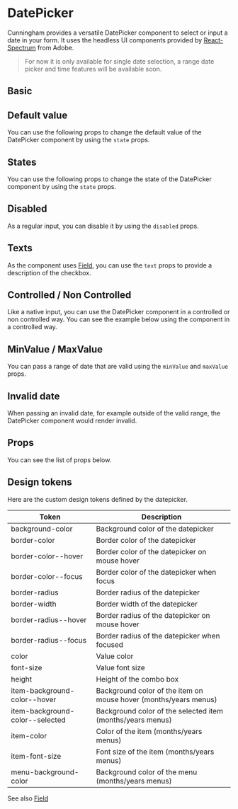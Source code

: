 

<Meta title="Components/Forms/DatePicker/Doc" component={DatePicker}/>


# DatePicker


Cunningham provides a versatile DatePicker component to select or input a date in your form. It uses the headless
UI components provided by [React-Spectrum](https://react-spectrum.adobe.com/react-aria/useDatePicker.html) from Adobe.

> For now it is only available for single date selection, a range date picker and time features will be available soon.


## Basic

<Canvas>
  <Story id="components-forms-datepicker--default"/>
</Canvas>

## Default value
You can use the following props to change the default value of the DatePicker component by using the `state` props.

<Canvas sourceState="shown">
  <Story id="components-forms-datepicker--default-value"/>
</Canvas>


## States

You can use the following props to change the state of the DatePicker component by using the `state` props.

<Canvas sourceState="shown">
  <Story id="components-forms-datepicker--error"/>
  <Story id="components-forms-datepicker--success"/>
</Canvas>

## Disabled

As a regular input, you can disable it by using the `disabled` props.

<Canvas sourceState="shown">
  <Story id="components-forms-datepicker--disabled"/>
  <Story id="components-forms-datepicker--disabled-value"/>
</Canvas>

## Texts

As the component uses [Field](?path=/story/components-forms-field-doc--page), you can use the `text` props to provide a description of the checkbox.

<Canvas sourceState="shown">
  <Story id="components-forms-datepicker--with-text"/>
</Canvas>

## Controlled / Non Controlled

Like a native input, you can use the DatePicker component in a controlled or non controlled way. You can see the example below
using the component in a controlled way.

<Canvas sourceState="shown">
  <Story id="components-forms-datepicker--controlled"/>
</Canvas>

## MinValue / MaxValue

You can pass a range of date that are valid using the `minValue` and `maxValue` props.

<Canvas sourceState="shown">
  <Story id="components-forms-datepicker--min-max-value"/>
</Canvas>

## Invalid date

When passing an invalid date, for example outside of the valid range, the DatePicker component would render invalid.

<Canvas sourceState="shown">
  <Story id="components-forms-datepicker--invalid-value"/>
</Canvas>

## Props

You can see the list of props below.

<ArgsTable of={DatePicker} />


## Design tokens

Here are the custom design tokens defined by the datepicker.

| Token        	| Description                 	|
|---------------	|-----------------------------	|
| background-color   	| Background color of the datepicker    	|
| border-color   	| Border color of the datepicker    	|
| border-color--hover   	| Border color of the datepicker on mouse hover   	|
| border-color--focus   	| Border color of the datepicker when focus   	|
| border-radius     	| Border radius of the datepicker      	|
| border-width     	| Border width of the datepicker      	|
| border-radius--hover   	| Border radius of the datepicker on mouse hover    	|
| border-radius--focus   	| Border radius of the datepicker when focused    	|
| color   	| Value color  	|
| font-size        	| Value font size        	|
| height | Height of the combo box |
| item-background-color--hover | Background color of the item on mouse hover (months/years menus)   	|
| item-background-color--selected | Background color of the selected item (months/years menus)   	|
| item-color | Color of the item (months/years menus)    	|
| item-font-size | Font size of the item (months/years menus)    	|
| menu-background-color | Background color of the menu (months/years menus)    	|

See also [Field](?path=/story/components-forms-field-doc--page)

